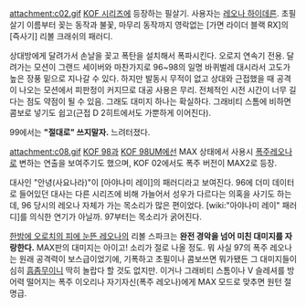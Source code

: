 attachment:c02.gif
[[KOF 시리즈]]에 등장하는 필살기. 사용자는 [[레오나 하이데른]].
초필살기 이름부터 꽂는 동작과 불꽃, 마무리 동작까지 영락없는 [가면 라이더 블랙 RX]의 [즉사기] 리볼 크래쉬의 패러디.

상대방에게 달려가서 손날을 꽂고 폭탄을 설치해서 폭파시킨다. 오로지 연속기 전용. 달려가는 모션이 그랜드 세이버와 마찬가지로 96~98의 일명 바퀴벌레 대시라서 고도가 높은 장풍 밑으로 지나갈 수 있다. 하지만 발동시 무적이 없고 상대와 근접했을 때 공격이 나오는 모션에서 피판정이 커지므로 대공 사용은 무리. 전체적인 시전 시간이 너무 길다는 점도 약점이 될 수 있음. 그래도 대미지 하나는 확실하다. 그래비티 스톰에 비하면 콤보로 넣기도 쉽고(근접 D 2히트에서도 가뿐하게 이어진다).

99에서는 '''"절대로" 쓰지말자.''' 느려터졌다.

attachment:c08.gif
[[KOF 98]]과 [[KOF 98UM]]에선 MAX 상태에서 사용시 [[폭주]]레오나로 변하는 연출을 보여주기도 했으며, KOF 02에서도 폭주 버전이 MAX2로 등장. 

대사인 "안녕(사요나라)"이 [아야나미 레이]의 패러디라고 보여진다. 96에 더미 데이터로 들어있던 대사는 다른 시리즈에 비해 가늘어서 성우가 다르다는 의혹을 사기도 하는데, 96 당시의 레오나 자체가 가는 목소리가 많은 편이었다. [wiki:"아야나미 레이" 패러디]를 의식한 연기가 아닐까. 97부터는 목소리가 굵어진다.

[[한밤에 오로치의 피에 눈뜬 레오나]]의 리볼 스파크는 '''완전 경악을 넘어 미친 대미지를 자랑한다.''' MAX판의 대미지는 아이고! 소리가 절로 나올 정도. 뭐 사실 97의 폭주 레오나는 원래 공격력이 보스급이었기에, 기폭하고 초필이나 콤보쓰면 뭐가됐든 그 대미지들이 심히 [[흠좀무]]이니 딱히 놀랍다 할 것도 없지만. 이거나 그래비티 스톰이나 V 슬레셔를 방어력 떨어지는 폭주 이오리나 자기자신(폭주 레오나)에게 MAX 모드로 맞추면 원턴 절명급.
